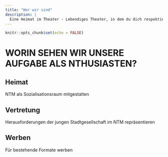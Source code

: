 ```yaml
---
title: "Wer wir sind"
description: |
  Eine Heimat im Theater - Lebendiges Theater, in dem du dich respektiert, geschätzt und zuhause fühlst, für das, was du bist - ganz gleich, wer du bist.
---
```


```r
knitr::opts_chunk$set(echo = FALSE)
```

# WORIN SEHEN WIR UNSERE AUFGABE ALS NTHUSIASTEN?

## Heimat
NTM als Sozialisationsraum mitgestalten 

## Vertretung
Herausforderungen der jungen Stadtgesellschaft im NTM repräsentieren

## Werben
Für bestehende Formate werben